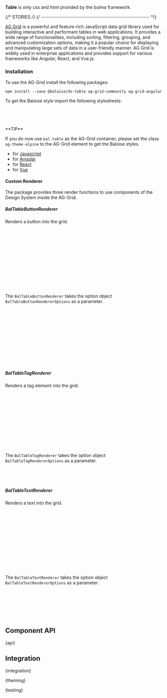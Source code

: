 
<Meta of={TableStories} />

<StoryHeading of={TableStories.Basic} hidden></StoryHeading>

<Banner of={TableStories} />

<Lead>**Table** is only css and html provided by the bulma framework.</Lead>

<Canvas of={TableStories.Basic} sourceState="closed" />

<PlaygroundBar of={TableStories.Basic}></PlaygroundBar>

{/* STORIES */}
{/* ------------------------------------------------------ */}

<StoryHeading of={TableStories.AgGrid}></StoryHeading>

[AG Grid](https://www.ag-grid.com/) is a powerful and feature-rich JavaScript data grid library used for building interactive and performant tables in web applications.
It provides a wide range of functionalities, including sorting, filtering, grouping, and advanced customization options, making it a popular choice for displaying and
manipulating large sets of data in a user-friendly manner. AG Grid is widely used in enterprise applications and provides support for various frameworks like Angular, React, and Vue.js.

<CodeSandbox of={TableStories.AgGrid} />

### Installation

To use the AG-Grid install the following packages:

```
npm install --save @baloise/ds-table ag-grid-community ag-grid-angular
```

To get the Baloise style import the following stylesheets:

```scss
@import 'ag-grid-community/styles/ag-grid';
@import 'ag-grid-community/styles/ag-theme-alpine';
@import '@baloise/ds-table/css/design-system-table';
```

<InfoQuote>
**TIP**

If you do now use `bal-table` as the AG-Grid container,
please set the class `ag-theme-alpine` to the AG-Grid element to get the Baloise styles.

</InfoQuote>

- for [Javascript](https://www.ag-grid.com/javascript-data-grid/getting-started/)
- for [Angular](https://www.ag-grid.com/angular-data-grid/getting-started/)
- for [React](https://www.ag-grid.com/react-data-grid/getting-started/)
- for [Vue](https://www.ag-grid.com/vue-data-grid/getting-started/)

#### Custom Renderer

The package provides three render functions to use components of the Design System inside the AG-Grid.

##### BalTableButtonRenderer

Renders a button into the grid.

```typescript
import { BalTableButtonRenderer } from '@baloise/ds-table'

...
{
  field: 'button',
  sortable: true,
  filter: true,
  cellRenderer: BalTableButtonRenderer({
    expanded: true,
    icon: 'github',
  }),
},
...
```

The `BalTableButtonRenderer` takes the option object `BalTableButtonRendererOptions` as a parameter.

```typescript
interface BalTableButtonRendererOptions {
  color?: (params: ICellRendererParams) => ColorTypes
  loading?: (params: ICellRendererParams) => boolean
  href?: (params: ICellRendererParams) => string
  icon?: string
  iconRight?: boolean
  square?: boolean
  expanded?: boolean
  outlined?: boolean
  link?: boolean
  target?: '_blank' | ' _parent' | '_self' | '_top'
}
```

##### BalTableTagRenderer

Renders a tag element into the grid.

```typescript
import { BalTableTagRenderer } from '@baloise/ds-table'

...
{
  field: 'tag',
  sortable: true,
  filter: true,
  cellRenderer: BalTableTagRenderer({
    color: params => (params.value === 'Invalid' ? 'danger' : 'success'),
  }),
},
...
```

The `BalTableTagRenderer` takes the option object `BalTableTagRendererOptions` as a parameter.

```typescript
interface BalTableTagRendererOptions {
  color?: (params: ICellRendererParams) => ColorTypes
}
```

##### BalTableTextRenderer

Renders a text into the grid.

```typescript
import { BalTableTextRenderer } from '@baloise/ds-table'

...
{
  field: 'textWithIcon',
  sortable: true,
  filter: true,
  cellRenderer: BalTableTextRenderer({
    icon: params => 'github',
    iconColor: params => 'primary',
  }),
},
...
```

The `BalTableTextRenderer` takes the option object `BalTableTextRendererOptions` as a parameter.

```typescript
interface BalTableTextRendererOptions {
  color?: (params: ICellRendererParams) => ColorTypes
  icon?: (params: ICellRendererParams) => string
  iconColor?: (params: ICellRendererParams) => ColorTypes
  iconRight?: (params: ICellRendererParams) => boolean
}
```

## Component API


<Markdown>{api}</Markdown>

## Integration


<Markdown>{integration}</Markdown>


<Markdown>{theming}</Markdown>


<Markdown>{testing}</Markdown>

<Footer />

